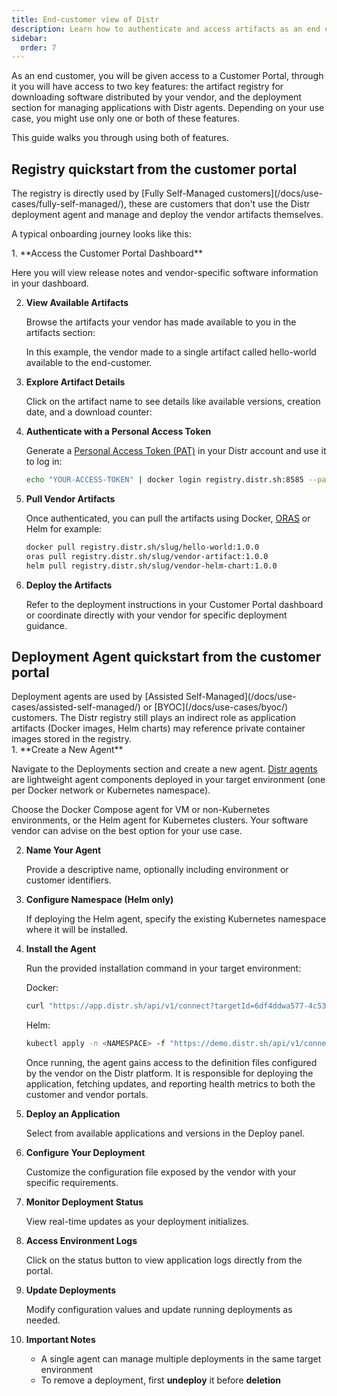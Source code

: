 ```yaml
---
title: End-customer view of Distr
description: Learn how to authenticate and access artifacts as an end customer
sidebar:
  order: 7
---
```



As an end customer, you will be given access to a Customer Portal, through it you will have access to two key features: the artifact registry for downloading software distributed by your vendor, and the deployment section for managing applications with Distr agents. Depending on your use case, you might use only one or both of these features.

This guide walks you through using both of features.

## Registry quickstart from the customer portal

<Aside type="note">
  The registry is directly used by [Fully Self-Managed customers](/docs/use-cases/fully-self-managed/), these are customers that don't use the Distr deployment agent and manage and deploy the vendor artifacts themselves.
</Aside>

A typical onboarding journey looks like this:

<Steps>
1. **Access the Customer Portal Dashboard**

   Here you will view release notes and vendor-specific software information in your dashboard.

2. **View Available Artifacts**

   Browse the artifacts your vendor has made available to you in the artifacts section:
   
   <ThemeImage
    lightSrc="/src/assets/docs/guides/customer-view/registry-access-light.png"
    darkSrc="/src/assets/docs/guides/customer-view/registry-access-dark.png"
    alt="Registry artifacts view"
   />
   
   In this example, the vendor made to a single artifact called hello-world available to the end-customer.

3. **Explore Artifact Details**

   Click on the artifact name to see details like available versions, creation date, and a download counter:

   <ThemeImage
    lightSrc="/src/assets/docs/guides/customer-view/package-details-light.png"
    darkSrc="/src/assets/docs/guides/customer-view/package-details-dark.png"
    alt="Artifact details view"
   />

4. **Authenticate with a Personal Access Token**

   Generate a [Personal Access Token (PAT)](/docs/integrations/personal-access-token/) in your Distr account and use it to log in:

   ```bash
   echo "YOUR-ACCESS-TOKEN" | docker login registry.distr.sh:8585 --password-stdin -u -
   ```

5. **Pull Vendor Artifacts**

   Once authenticated, you can pull the artifacts using Docker, [ORAS](https://oras.land/docs/installation) or Helm for example:

   ```bash
   docker pull registry.distr.sh/slug/hello-world:1.0.0
   oras pull registry.distr.sh/slug/vendor-artifact:1.0.0
   helm pull registry.distr.sh/slug/vendor-helm-chart:1.0.0
   ```

6. **Deploy the Artifacts**

   Refer to the deployment instructions in your Customer Portal dashboard or coordinate directly with your vendor for specific deployment guidance.
</Steps>

## Deployment Agent quickstart from the customer portal

<Aside type="note">
  Deployment agents are used by [Assisted Self-Managed](/docs/use-cases/assisted-self-managed/) or [BYOC](/docs/use-cases/byoc/) customers. The Distr registry still plays an indirect role as application artifacts (Docker images, Helm charts) may reference private container images stored in the registry.
</Aside>

<Steps>
1. **Create a New Agent**

   Navigate to the Deployments section and create a new agent. [Distr agents](/docs/product/agents/) are lightweight agent components deployed in your target environment (one per Docker network or Kubernetes namespace).

   <Aside type="tip">
     Choose the Docker Compose agent for VM or non-Kubernetes environments, or the Helm agent for Kubernetes clusters. Your software vendor can advise on the best option for your use case.
   </Aside>

2. **Name Your Agent**

   Provide a descriptive name, optionally including environment or customer identifiers.

   <ThemeImage
    lightSrc="/src/assets/docs/guides/customer-view/customer-agent-name-light.png"
    darkSrc="/src/assets/docs/guides/customer-view/customer-agent-name-dark.png"
    alt="Artifact details view"
   />

3. **Configure Namespace (Helm only)**

   If deploying the Helm agent, specify the existing Kubernetes namespace where it will be installed.

   <ThemeImage
    lightSrc="/src/assets/docs/guides/customer-view/helm-ns-light.png"
    darkSrc="/src/assets/docs/guides/customer-view/helm-ns-dark.png"
    alt="Artifact details view"
   />

4. **Install the Agent**

   Run the provided installation command in your target environment:

   Docker:
   ```bash
   curl "https://app.distr.sh/api/v1/connect?targetId=6df4ddwa577-4c53-4e91-999d37fd1badde&targetSecret=959c44185c96bed8de489d143f10881e" | docker compose -f - up -d
   ```

   Helm:
   ```bash
   kubectl apply -n <NAMESPACE> -f "https://demo.distr.sh/api/v1/connect?targetId=62e5817bbc-46e4-a2a6-dfdb24e2c561&targetSecret=d44ac95abe6d5139ebd5addfe31a4ed88f"
   ```

   Once running, the agent gains access to the definition files configured by the vendor on the Distr platform. It is responsible for deploying the application, fetching updates, and reporting health metrics to both the customer and vendor portals.

5. **Deploy an Application**

   Select from available applications and versions in the Deploy panel.

6. **Configure Your Deployment**

   Customize the configuration file exposed by the vendor with your specific requirements.

   <ThemeImage
    lightSrc="/src/assets/docs/guides/customer-view/config-light.png"
    darkSrc="/src/assets/docs/guides/customer-view/config-dark.png"
    alt="Artifact details view"
   />

7. **Monitor Deployment Status**

   View real-time updates as your deployment initializes.

   <ThemeImage
    lightSrc="/src/assets/docs/guides/customer-view/status-light.png"
    darkSrc="/src/assets/docs/guides/customer-view/status-dark.png"
    alt="Artifact details view"
   />

8. **Access Environment Logs**

   Click on the status button to view application logs directly from the portal.

   <ThemeImage
    lightSrc="/src/assets/docs/guides/customer-view/logs-light.png"
    darkSrc="/src/assets/docs/guides/customer-view/logs-dark.png"
    alt="Artifact details view"
   />

9. **Update Deployments**

   Modify configuration values and update running deployments as needed.

   <ThemeImage
    lightSrc="/src/assets/docs/guides/customer-view/update-deploy-light.png"
    darkSrc="/src/assets/docs/guides/customer-view/update-deploy-dark.png"
    alt="Artifact details view"
   />

10. **Important Notes**

    - A single agent can manage multiple deployments in the same target environment
    - To remove a deployment, first **undeploy** it before **deletion**
</Steps>
